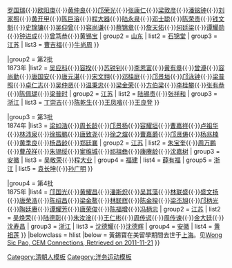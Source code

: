{{Navbox
|name = 清朝留美幼童
|title = [[中國留美幼童|清朝留美幼童]]（官派，不包含民間）
|titlestyle = background-color:#FFD700;
|image =
|style = width:100%;text-align:center; 
|groupstyle = text-align:center; background-color:#FFD700;
|liststyle = text-align:center;
|state = {{{state<includeonly>|collapsed</includeonly>}}}
|group1 = 第1批 <br> 1872年
|list1 =
{{Navbox subgroup
| group1 = [[廣東]]
| list1  = [[蔡绍基]]{{·}}[[锺文耀]]{{·}}[[罗国瑞]]{{·}}[[欧阳庚]]{{·}}[[黄仲良]]{{·}}[[邝荣光]]{{·}}[[张康仁]]{{·}}[[梁敦彦]]{{·}}[[潘铭钟]]{{·}}[[刘家照]]{{·}}[[黄开甲]]{{·}}[[陈巨溶]]{{·}}[[程大器]]{{·}}[[陸永泉 (1859年)|陆永泉]]{{·}}[[邓士聪]]{{·}}[[陈荣贵]]{{·}}[[钱文魁]]{{·}}[[史锦镛]]{{·}}[[吴仰曾]]{{·}}[[容尚谦]]{{·}}[[蔡锦章]]{{·}}[[詹天佑]]{{·}}[[何廷梁]]{{·}}[[谭耀勋]]{{·}}[[钟进成]]{{·}}[[曾笃恭]]{{·}}[[黄锡宝]]
| group2 = [[山东]]
| list2  = [[石锦堂]]
| group3 = [[江苏]]
| list3  = [[曹吉福]]{{·}}[[牛尚周]]
}}

|group2 = 第2批 <br> 1873年
|list2 = {{Navbox subgroup
| group1 = [[廣東]]
| list1  = [[蔡廷斡]]{{·}}[[吴应科]]{{·}}[[容揆]]{{·}}[[苏锐钊]]{{·}}[[李恩富]]{{·}}[[黄有章]]{{·}}[[曾溥]]{{·}}[[容尚勤]]{{·}}[[唐国安]]{{·}}[[唐元湛]]{{·}}[[宋文翙]]{{·}}[[邓桂庭]]{{·}}[[邝景垣]]{{·}}[[邝泳钟]]{{·}}[[梁普照]]{{·}}[[卓仁志]]{{·}}[[吴仲贤]]{{·}}[[温秉忠]]{{·}}[[梁金荣]]{{·}}[[方伯梁]]{{·}}[[李桂攀]]{{·}}[[张有恭]]{{·}}[[陈佩瑚]]{{·}}[[梁普时]]
| group2 = [[江苏]]
| list2  = [[陆锡贵]]{{·}}[[张祥和]]
| group3 = [[浙江]]
| list3  = [[丁崇吉]]{{·}}[[陈乾生]]{{·}}[[王凤喈]]{{·}}[[王良登]]
}}

|group3 = 第3批 <br> 1874年
|list3 = {{Navbox subgroup
| group1 = [[廣東]]
| list1  = [[唐绍仪]]{{·}}[[梁如浩]]{{·}}[[周长龄]]{{·}}[[邝景扬]]{{·}}[[容耀垣]]{{·}}[[曹嘉祥]]{{·}}[[卢祖华]]{{·}}[[林沛泉]]{{·}}[[徐振鹏]]{{·}}[[唐致尧]]{{·}}[[徐之煊]]{{·}}[[曹嘉爵]]{{·}}[[邝贤俦]]{{·}}[[杨兆楠]]{{·}}[[黄季良]]{{·}}[[杨昌龄]]{{·}}[[郑廷襄]]
| group2 = [[江苏]]
| list2  = [[朱宝奎]]{{·}}[[周万鹏]]{{·}}[[曹茂祥]]{{·}}[[朱锡绥]]{{·}}[[宦维城]]{{·}}[[祁祖彝]]{{·}}[[康赓龄]]{{·}}[[沈嘉树]]
| group3 = [[安徽]]
| list3  = [[吴敬荣]]{{·}}[[程大业]]
| group4 = [[福建]]
| list4  = [[薛有福]]
| group5 = [[浙江]]
| list5  = [[袁长坤]]{{·}}[[孙广明]]
}}

|group4 = 第4批 <br> 1875年
|list4 = {{Navbox subgroup
| group1 = [[廣東]]
| list1  = [[刘玉麟]]{{·}}[[邝国光]]{{·}}[[黄耀昌]]{{·}}[[潘斯炽]]{{·}}[[吴其藻]]{{·}}[[林联盛]]{{·}}[[盛文扬]]{{·}}[[唐荣浩]]{{·}}[[陈绍昌]]{{·}}[[梁金鳌]]{{·}}[[林联辉]]{{·}}[[陈金揆]]{{·}}[[梁丕旭]]{{·}}[[邝柄光]]{{·}}[[陶廷赓]]{{·}}[[谭耀芳]]{{·}}[[唐荣俊]]{{·}}[[陈福增]]{{·}}[[冯柄忠]]
| group2 = [[江苏]]
| list2  = [[吴焕荣]]{{·}}[[陆德彰]]{{·}}[[朱汝淦]]{{·}}[[王仁彬]]{{·}}[[周传谔]]{{·}}[[周传谏]]{{·}}[[金大廷]]{{·}}[[沈寿昌]]
| group3 = [[浙江]]
| list3  = [[沈德耀]]{{·}}[[沈德辉]]
| group4 = [[安徽]]
| list4  = [[黄祖莲]]
}}
|belowclass = hlist
|below = 黃錫寶在美留學期間去世于[[上海]]。见[http://www.cemconnections.org/index.php?option=com_content&task=view&id=156&Itemid=54 Wong Sic Pao, CEM Connections, Retrieved on 2011-11-21]
}}<noinclude>
[[Category:中国留美幼童| ]]
[[Category:清朝人模板]]
[[Category:洋务运动模板]]
</noinclude>